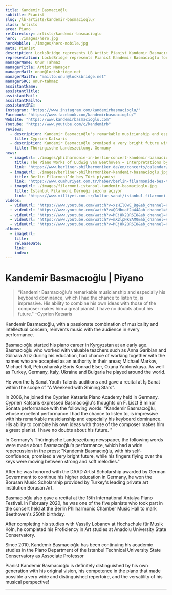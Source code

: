 ```yaml
---
title: Kandemir Basmacıoğlu
subtitle: Pianist
slug: /lb-artists/kandemir-basmacioglu/
class: Artists
area: Piano
relDirectory: artists/kandemir-basmacioglu
hero: ./images/hero.jpg
heroMobile: ./images/hero-mobile.jpg
meta: Pianist
description: LocksBridge represents LB Artist Pianist Kandemir Basmacıoğlu for worldwide general management.
representation: LocksBridge represents Pianist Kandemir Basmacıoğlu for worldwide general management.
managerName: Onur Tahmaz
managerTitle: Artist Manager
managerMail: onur@locksbridge.net
managerMailTo: "mailto:onur@locksbridge.net"
managerSRC: onur-tahmaz
assistantName:
assistantTitle:
assistantMail:
assistantMailTo:
assistantSRC:
Instagram: "https://www.instagram.com/kandemirbasmacioglu/"
Facebook: "https://www.facebook.com/kandemirbasmacioglu/"
Website: "https://www.kandemirbasmacioglu.com"
Youtube: "https://www.youtube.com/c/kandemirb"
reviews:
  - description: Kandemir Basmacıoğlu's remarkable musicianship and especially his keyboard dominance, which I had the chance to listen to, is impressive. His ability to combine his own ideas with those of the composer makes him a great pianist. I have no doubts about his future.
    title: Cyprien Katsaris
  - description: Kandemir Basmacıoğlu promised a very bright future with his self-confidence as the flying fingers of the keys alternated between strong and soft melodies.
    title: Thüringische Landeszeitung, Germany
news:
  - imageUrl: ./images/philharmonie-in-berlin-concert-kandemir-basmacioglu.jpg
    title: The Piano Works of Ludwig van Beethoven − Interpretations by Turkish Piano Virtuosos on the Occasion of his 250th Birthday
    link: "https://www.berliner-philharmoniker.de/en/concerts/calendar/details/53113/"
  - imageUrl: ./images/berliner-philharmoniker-kandemir-basmacioglu.jpg
    title: Berlin Filarmoni’de beş Türk piyanist
    link: "https://www.cumhuriyet.com.tr/haber/berlin-filarmonide-bes-turk-piyanist-1722394"
  - imageUrl: ./images/filarmoni-istanbul-kandemir-basmacioglu.jpg
    title: İstanbul Filarmoni Derneği sezonu açıyor
    link: "https://www.milliyet.com.tr/kultur-sanat/istanbul-filarmoni-dernegi-sezonu-aciyor-2531177"
videos:
  - videoUrl: "https://www.youtube.com/watch?v=xzHIl0wE_Bg&ab_channel=KandemirBasmacioglu"
  - videoUrl: "https://www.youtube.com/watch?v=QGHbuaf2a44&ab channel=KandemirBasmacioglu"
  - videoUrl: "https://www.youtube.com/watch?v=MCj8k2QR6I8&ab_channel=KandemirBasmacioglu"
  - videoUrl: "https://www.youtube.com/watch?v=mX2lpNk8AM0&ab_channel=KandemirBasmacioglu"
  - videoUrl: "https://www.youtube.com/watch?v=MCj8k2QR6I8&ab_channel=KandemirBasmacioglu"
albums:
  - imageUrl:
    title:
    releaseDate:
    link:
    index:
---
```

# Kandemir Basmacıoğlu | Piyano

> “Kandemir Basmacıoğlu's remarkable musicianship and especially his keyboard dominance, which I had the chance to listen to, is impressive. His ability to combine his own ideas with those of the composer makes him a great pianist. I have no doubts about his future." –Cyprien Katsaris

Kandemir Basmacıoğlu, with a passionate combination of musicality and intellectual concern, reinvents music with the audience in every performance.

Basmacıoğlu started his piano career in Kyrgyzstan at an early age. Basmacıoğlu who worked with valuable teachers such as Anna Garibian and Gülnara Aziz during his education, had chance of working together with the names who are accepted as an authority in their areas; Michael Markov, Michael Roll, Petrushansky Boris Konrad Elser, Oxana Yablonskaya. As well as Turkey, Germany, Italy, Ukraine and Bulgaria he played around the world.

He won the İş Sanat Youth Talents auditions and gave a recital at İş Sanat within the scope of "A Weekend with Shining Stars".

In 2006, he joined the Cyprien Katsaris Piano Academy held in Germany. Cyprien Katsaris expressed Basmacıoğlu's thoughts on F. Liszt B minor Sonata performance with the following words: “Kandemir Basmacıoğlu, whose excellent performance I had the chance to listen to, is impressive with his remarkable musicianship and especially his keyboard dominance. His ability to combine his own ideas with those of the composer makes him a great pianist. I have no doubts about his future. "

In Germany's Thüringische Landeszeitung newspaper, the following words were made about Basmacıoğlu's performance, which had a wide repercussion in the press: "Kandemir Basmacıoğlu, with his self-confidence, promised a very bright future, while his fingers flying over the keys were moving between strong and soft melodies."

After he was honored with the DAAD Artist Scholarship awarded by German Government to continue his higher education in Germany, he won the Borusan Music Scholarship provided by Turkey's leading private art institution Borusan Art.

Basmacıoğlu also gave a recital at the 15th International Antalya Piano Festival. In February 2020, he was one of the five pianists who took part in the concert held at the Berlin Philharmonic Chamber Music Hall to mark Beethoven's 250th birthday.

After completing his studies with Vassily Lobanov at Hochschule für Musik Köln, he completed his Proficiency in Art studies at Anadolu University State Conservatory.

Since 2010, Kandemir Basmacıoğlu has been continuing his academic studies in the Piano Department of the Istanbul Technical University State Conservatory as Associate Professor

Pianist Kandemir Basmacıoğlu is definitely distinguished by his own generation with his original vision, his competence in the piano that made possible a very wide and distinguished repertoire, and the versatility of his musical perspective!

- - -
